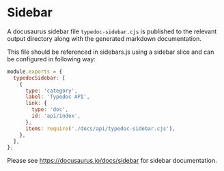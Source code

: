 
# Sidebar

A docusaurus sidebar file `typedoc-sidebar.cjs` is published to the relevant output directory along with the generated markdown documentation.

This file should be referenced in sidebars.js using a sidebar slice and can be configured in following way:

```js filename="sidebars.js"
module.exports = {
  typedocSidebar: [
    {
      type: 'category',
      label: 'Typedoc API',
      link: {
        type: 'doc',
        id: 'api/index',
      },
      items: require('./docs/api/typedoc-sidebar.cjs'),
    },
  ],
};
```

Please see https://docusaurus.io/docs/sidebar for sidebar documentation.
